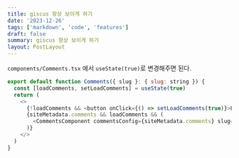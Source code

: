 ```yaml
---
title: giscus 항상 보이게 하기
date: '2023-12-26'
tags: ['markdown', 'code', 'features']
draft: false
summary: giscus 항상 보이게 하기
layout: PostLayout
---
```


`components/Comments.tsx` 에서 `useState(true)`로 변경해주면 된다.

```javascript
export default function Comments({ slug }: { slug: string }) {
  const [loadComments, setLoadComments] = useState(true)
  return (
    <>
      {!loadComments && <button onClick={() => setLoadComments(true)}>Load Comments</button>}
      {siteMetadata.comments && loadComments && (
        <CommentsComponent commentsConfig={siteMetadata.comments} slug={slug} />
      )}
    </>
  )
}
```